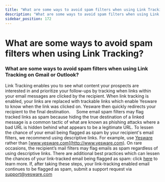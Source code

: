 ```yaml
---
title: "What are some ways to avoid spam filters when using Link Tracking?"
description: "What are some ways to avoid spam filters when using Link Tracking?"
sidebar_position: 172
---
```


# What are some ways to avoid spam filters when using Link Tracking?

### What are some ways to avoid spam filters when using Link Tracking on Gmail or Outlook?
Link Tracking enables you to see what content your prospects are interested in and prioritize your follow-ups by tracking when links within your email messages are clicked by the recipient. When link tracking is enabled, your links are replaced with trackable links which enable Yesware to know when the link was clicked on. Yesware then quickly redirects your recipient to the final destination.    
Some email spam filters may flag tracked links as spam because hiding the true destination of a linked message is a common tactic of what are known as phishing attacks where a bad URL is hidden behind what appears to be a legitimate URL. To lessen the chance of your email being flagged as spam by your recipient's email filters, we recommend using descriptive links. For example, use [Yesware](http://www.yesware.com/) rather than [www.yesware.com](http://www.yesware.com).
On rare occasions, the recipient’s mail filters may flag emails as spam regardless of using descriptive links. There are additional best practices which can lessen the chances of your link-tracked email being flagged as spam: click [here](https://www.yesware.com/blog/email-spam/) to learn more.
If, after taking these steps, your link-tracking enabled email continues to be flagged as spam, submit a support request via support@yesware.com